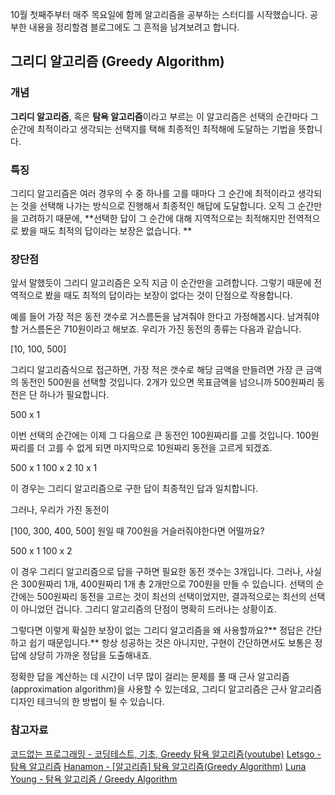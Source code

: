 10월 첫째주부터 매주 목요일에 함께 알고리즘을 공부하는 스터디를 시작했습니다. 공부한 내용을 정리할겸 블로그에도 그 흔적을 남겨보려고 합니다.

## 그리디 알고리즘 (Greedy Algorithm)

### 개념

**그리디 알고리즘**, 혹은 **탐욕 알고리즘**이라고 부르는 이 알고리즘은 선택의 순간마다 그 순간에 최적이라고 생각되는 선택지를 택해 최종적인 최적해에 도달하는 기법을 뜻합니다.

### 특징

그리디 알고리즘은 여러 경우의 수 중 하나를 고를 때마다 그 순간에 최적이라고 생각되는 것을 선택해 나가는 방식으로 진행해서 최종적인 해답에 도달합니다. 오직 그 순간만을 고려하기 때문에, **선택한 답이 그 순간에 대해 지역적으로는 최적해지만 전역적으로 봤을 때도 최적의 답이라는 보장은 없습니다.
**

### 장단점

앞서 말했듯이 그리디 알고리즘은 오직 지금 이 순간만을 고려합니다. 그렇기 때문에 전역적으로 봤을 때도 최적의 답이라는 보장이 없다는 것이 단점으로 작용합니다.

예를 들어 가장 적은 동전 갯수로 거스름돈을 남겨줘야 한다고 가정해봅시다. 남겨줘야할 거스름돈은 710원이라고 해보죠. 우리가 가진 동전의 종류는 다음과 같습니다.

[10, 100, 500]

그리디 알고리즘식으로 접근하면, 가장 적은 갯수로 해당 금액을 만들려면 가장 큰 금액의 동전인 500원을 선택할 것입니다. 2개가 있으면 목표금액을 넘으니까 500원짜리 동전은 단 하나가 필요합니다.

500 x 1

이번 선택의 순간에는 이제 그 다음으로 큰 동전인 100원짜리를 고를 것입니다. 100원 짜리를 더 고를 수 없게 되면 마지막으로 10원짜리 동전을 고르게 되겠죠.

500 x 1
100 x 2
10 x 1

이 경우는 그리디 알고리즘으로 구한 답이 최종적인 답과 일치합니다.

그러나, 우리가 가진 동전이

[100, 300, 400, 500] 원일 때 700원을 거슬러줘야한다면 어떨까요?

500 x 1
100 x 2

이 경우 그리디 알고리즘으로 답을 구하면 필요한 동전 갯수는 3개입니다. 그러나, 사실은 300원짜리 1개, 400원짜리 1개 총 2개만으로 700원을 만들 수 있습니다. 선택의 순간에는 500원짜리 동전을 고르는 것이 최선의 선택이었지만, 결과적으로는 최선의 선택이 아니었던 겁니다. 그리디 알고리즘의 단점이 명확히 드러나는 상황이죠.

그렇다면 이렇게 확실한 보장이 없는 그리디 알고리즘을 왜 사용할까요?** 정답은 간단하고 쉽기 때문입니다.** 항상 성공하는 것은 아니지만, 구현이 간단하면서도 보통은 정답에 상당히 가까운 정답을 도출해내죠.

정확한 답을 계산하는 데 시간이 너무 많이 걸리는 문제를 풀 때 근사 알고리즘(approximation algorithm)을 사용할 수 있는데요, 그리디 알고리즘은 근사 알고리즘 디자인 테크닉의 한 방법이 될 수 있습니다.

### 참고자료

[코드없는 프로그래밍 - 코딩테스트, 기초, Greedy 탐욕 알고리즘(youtube)](https://www.youtube.com/watch?v=CxBYY7XTQvI)
[Letsgo - 탐욕 알고리즘](https://ratsgo.github.io/data%20structure&algorithm/2017/11/22/greedy/)
[Hanamon - [알고리즘] 탐욕 알고리즘(Greedy Algorithm)](https://hanamon.kr/%EC%95%8C%EA%B3%A0%EB%A6%AC%EC%A6%98-%ED%83%90%EC%9A%95%EC%95%8C%EA%B3%A0%EB%A6%AC%EC%A6%98-greedy-algorithm/)
[Luna Young - 탐욕 알고리즘 / Greedy Algorithm](https://medium.com/@lunay0ung/%ED%83%90%EC%9A%95-%EC%95%8C%EA%B3%A0%EB%A6%AC%EC%A6%98-greedy-algorithm-826ef8bcca83)

